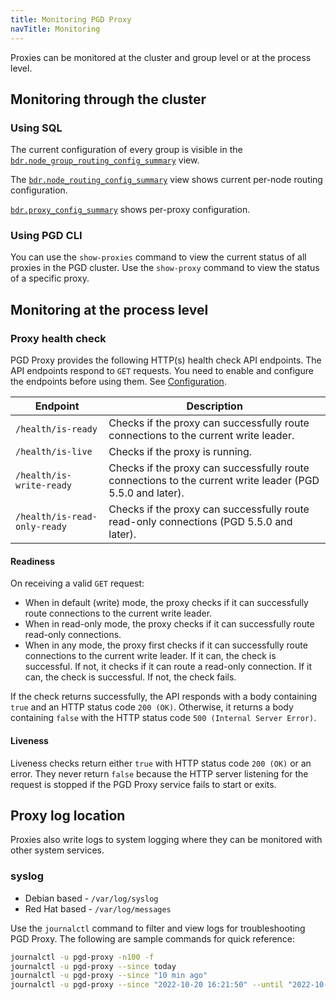 ```yaml
---
title: Monitoring PGD Proxy
navTitle: Monitoring
---
```


Proxies can be monitored at the cluster and group level or at the process level.

## Monitoring through the cluster

### Using SQL

The current configuration of every group is visible in the [`bdr.node_group_routing_config_summary`](/pgd/latest/reference/catalogs-internal#bdrnode_group_routing_config_summary) view. 

The [`bdr.node_routing_config_summary`](/pgd/latest/reference/catalogs-internal#bdrnode_routing_config_summary) view shows current per-node routing configuration. 

[`bdr.proxy_config_summary`](/pgd/latest/reference/catalogs-internal#bdrproxy_config_summary) shows per-proxy configuration.

### Using PGD CLI

You can use the `show-proxies` command to view the current status of all proxies in the PGD cluster.
Use the `show-proxy` command to view the status of a specific proxy.

## Monitoring at the process level

### Proxy health check

PGD Proxy provides the following HTTP(s) health check API endpoints. The API endpoints respond to `GET` requests. You need to enable and configure the endpoints before using them. See [Configuration](installing_proxy#configuring-health-check).

| Endpoint | Description |
| --- | --- |
| `/health/is-ready` | Checks if the proxy can successfully route connections to the current write leader. |
| `/health/is-live` | Checks if the proxy is running. |
| `/health/is-write-ready` | Checks if the proxy can successfully route connections to the current write leader (PGD 5.5.0 and later). |
| `/health/is-read-only-ready` | Checks if the proxy can successfully route read-only connections (PGD 5.5.0 and later). |

#### Readiness 

On receiving a valid `GET` request:

* When in default (write) mode, the proxy checks if it can successfully route connections to the current write leader. 
* When in read-only mode, the proxy checks if it can successfully route read-only connections.
* When in any mode, the proxy first checks if it can successfully route connections to the current write leader. If it can, the check is successful. If not, it checks if it can route a read-only connection. If it can, the check is successful. If not, the check fails.

If the check returns successfully, the API responds with a body containing `true` and an HTTP status code `200 (OK)`. Otherwise, it returns a body containing `false` with the HTTP status code `500 (Internal Server Error)`.

#### Liveness

Liveness checks return either `true` with HTTP status code `200 (OK)` or an error. They never return `false` because the HTTP server listening for the request is stopped if the PGD Proxy service fails to start or exits.

## Proxy log location

Proxies also write logs to system logging where they can be monitored with other system services.

### syslog

- Debian based - `/var/log/syslog`
- Red Hat based - `/var/log/messages`

Use the `journalctl` command to filter and view logs for troubleshooting PGD Proxy. The following are sample commands for quick reference:

```sh
journalctl -u pgd-proxy -n100 -f
journalctl -u pgd-proxy --since today
journalctl -u pgd-proxy --since "10 min ago"
journalctl -u pgd-proxy --since "2022-10-20 16:21:50" --until "2022-10-20 16:21:55"
```